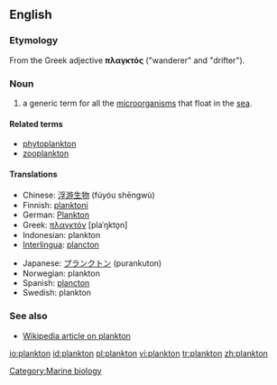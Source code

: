 ==English==

===Etymology===
From the Greek adjective '''πλαγκτός''' ("wanderer" and "drifter").

===Noun===
{{en-noun|-}}

# a generic term for all the [[microorganism]]s that float in the [[sea]].

====Related terms====
*[[phytoplankton]]
*[[zooplankton]]

====Translations====
{{top}}
*Chinese: [[浮游生物]] (fúyóu shēngwù)
*Finnish: [[planktoni]]
*German: [[Plankton]] {{n}}
*Greek: [[πλαγκτόν]] [plaˈŋkto̞n] {{n}}
*Indonesian: plankton
*[[Interlingua]]: [[plancton]]
{{mid}}
*Japanese: [[プランクトン]] (purankuton)
*Norwegian: plankton {{n}}
*Spanish: [[plancton]]
*Swedish: plankton {{n}}
{{bottom}}

===See also===
*[[w:plankton|Wikipedia article on plankton]]

[[Category:Marine biology]]

[[io:plankton]]
[[id:plankton]]
[[pl:plankton]]
[[vi:plankton]]
[[tr:plankton]]
[[zh:plankton]]